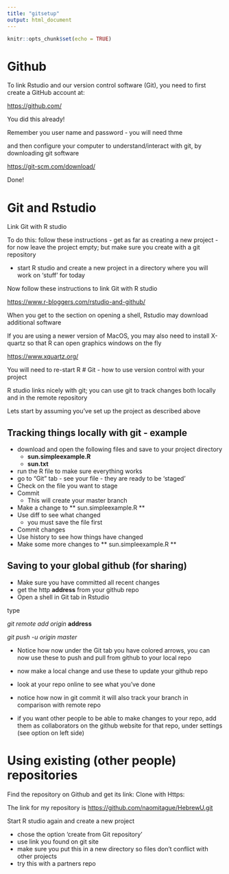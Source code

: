 ```yaml
---
title: "gitsetup"
output: html_document
---
```


```r
knitr::opts_chunk$set(echo = TRUE)
```
# Github 

To link Rstudio and our version control software (Git), you need to first create a GitHub account at:

<https://github.com/>

You did this already!

Remember you user name and password - you will need thme

and then configure your computer to understand/interact with git, by downloading git software


<https://git-scm.com/download/>

Done!

# Git and Rstudio

Link Git with R studio

To do this: follow these instructions - get as far as creating a new project - for now leave the project empty; but make sure you create with a git repository

* start R studio and create a new project in a directory where you will work on 'stuff' for today

Now follow these instructions to link Git with R studio

<https://www.r-bloggers.com/rstudio-and-github/>

When you get to the section on opening a shell, Rstudio may download additional software


If you are using a newer version of MacOS, you may also need to install X-quartz so that R can open graphics windows on the fly

<https://www.xquartz.org/>

You will need to re-start R 
# Git - how to use version control with your project

R studio links nicely with git; you can use git to track changes both locally and in the remote repository

Lets start by assuming you've set up the project as described above

## Tracking things locally with git - example

* download and open the following files and save to your project directory
  *  **sun.simpleexample.R**
  *   **sun.txt**
* run the R file to make sure everything works
* go to "Git" tab - see your file - they are ready to be 'staged'
* Check on the file you want to stage
* Commit
     * This will create your master branch
* Make a change to ** sun.simpleexample.R **
* Use diff to see what changed 
     * you must save the file first
* Commit changes
* Use history to see how things have changed 
* Make some more changes to ** sun.simpleexample.R **

## Saving to your global github (for sharing)

* Make sure you have committed all recent changes
* get the http **address** from your github repo
* Open a shell in Git tab in Rstudio

type

*git remote add origin* **address**  


*git push -u origin master*

* Notice how now under the Git tab you have colored arrows, you can now use these to push and pull from github to your local repo

* now make a local change and use these to update your github repo

* look at your repo online to see what you've done

* notice how now in git commit  it will also track your branch in comparison with remote repo

* if you want other people to be able to make changes to your repo, add them as collaborators on the github website for that repo, under settings (see option on left side)

# Using existing (other people) repositories

Find the repository on Github and get its link: Clone with Https:

The link for my repository is
<https://github.com/naomitague/HebrewU.git>

Start R studio again and create a new project

*  chose the option 'create from Git repository'
*  use link you found on git site
*  make sure you put this in a new directory so files don't conflict with other projects
* try this with a partners repo
